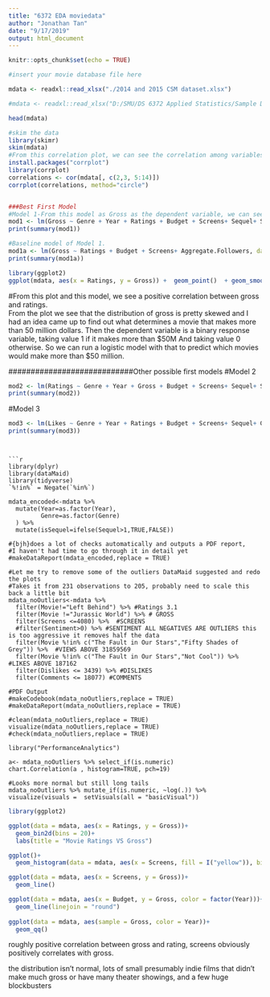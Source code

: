 ```yaml
---
title: "6372 EDA moviedata"
author: "Jonathan Tan"
date: "9/17/2019"
output: html_document
---
```


```r
knitr::opts_chunk$set(echo = TRUE)

```

```r
#insert your movie database file here

mdata <- readxl::read_xlsx("./2014 and 2015 CSM dataset.xlsx")

#mdata <- readxl::read_xlsx("D:/SMU/DS 6372 Applied Statistics/Sample Datasets/2014 and 2015 CSM dataset.xlsx")

head(mdata)
```
```r
#skim the data 
library(skimr)
skim(mdata)
#From this correlation plot, we can see the correlation among variables with the original data.  I think the dependent variable should be gross or ratings.  Look at the variables that are correlated.  
install.packages("corrplot")
library(corrplot)
correlations <- cor(mdata[, c(2,3, 5:14)])
corrplot(correlations, method="circle")


###Best First Model
#Model 1-From this model as Gross as the dependent variable, we can see that Aggregate.Follwers, Ratings, Budget, and Screens are significant.
mod1 <- lm(Gross ~ Genre + Year + Ratings + Budget + Screens+ Sequel+ Sentiment + Views + Likes + Dislikes + Comments + Aggregate.Followers, data=mdata)
print(summary(mod1))

#Baseline model of Model 1.
mod1a <- lm(Gross ~ Ratings + Budget + Screens+ Aggregate.Followers, data=mdata)
print(summary(mod1a))

library(ggplot2)
ggplot(mdata, aes(x = Ratings, y = Gross)) +  geom_point()  + geom_smooth(method="lm")
```
#From this plot and this model, we see a positive correlation between gross and ratings.  
From the plot we see that the distribution of gross is pretty skewed and I had an idea came up to find out what determines a movie that makes more than 50 million dollars.
Then the dependent variable is a binary response variable, taking value 1 if it makes more than $50M
And taking value 0 otherwise.
So we can run a logistic model with that to predict which movies would make more than $50 million.

############################Other possible first models
#Model 2
```r
mod2 <- lm(Ratings ~ Genre + Year + Gross + Budget + Screens+ Sequel+ Sentiment + Views + Likes + Dislikes + Comments + Aggregate.Followers, data=mdata)
print(summary(mod2))
```

#Model 3
```r
mod3 <- lm(Likes ~ Genre + Year + Ratings + Budget + Screens+ Sequel+ Gross + Views + Sentiment + Dislikes + Comments + Aggregate.Followers, data=mdata)
print(summary(mod3))
```



```


```r

library(dplyr)
library(dataMaid)
library(tidyverse)
`%!in%` = Negate(`%in%`)

mdata_encoded<-mdata %>% 
  mutate(Year=as.factor(Year),
         Genre=as.factor(Genre)
  ) %>% 
  mutate(isSequel=ifelse(Sequel>1,TRUE,FALSE))

#{bjh}does a lot of checks automatically and outputs a PDF report, 
#I haven't had time to go through it in detail yet
#makeDataReport(mdata_encoded,replace = TRUE)

#Let me try to remove some of the outliers DataMaid suggested and redo the plots
#Takes it from 231 observations to 205, probably need to scale this back a little bit
mdata_noOutliers<-mdata %>% 
  filter(Movie!="Left Behind") %>% #Ratings 3.1 
  filter(Movie !="Jurassic World") %>% # GROSS
  filter(Screens <=4080) %>%  #SCREENS
  #filter(Sentiment>0) %>% #SENTIMENT ALL NEGATIVES ARE OUTLIERS this is too aggressive it removes half the data
  filter(Movie %!in% c("The Fault in Our Stars","Fifty Shades of Grey")) %>%  #VIEWS ABOVE 31859569
  filter(Movie %!in% c("The Fault in Our Stars","Not Cool")) %>%  #LIKES ABOVE 187162
  filter(Dislikes <= 3439) %>% #DISLIKES 
  filter(Comments <= 18077) #COMMENTS

#PDF Output
#makeCodebook(mdata_noOutliers,replace = TRUE)
#makeDataReport(mdata_noOutliers,replace = TRUE)

#clean(mdata_noOutliers,replace = TRUE)
visualize(mdata_noOutliers,replace = TRUE)
#check(mdata_noOutliers,replace = TRUE)

library("PerformanceAnalytics")

a<- mdata_noOutliers %>% select_if(is.numeric)
chart.Correlation(a , histogram=TRUE, pch=19)

#Looks more normal but still long tails
mdata_noOutliers %>% mutate_if(is.numeric, ~log(.)) %>% visualize(visuals =  setVisuals(all = "basicVisual"))

```

```r
library(ggplot2)

ggplot(data = mdata, aes(x = Ratings, y = Gross))+
  geom_bin2d(bins = 20)+
  labs(title = "Movie Ratings VS Gross")
```

```r
ggplot()+
  geom_histogram(data = mdata, aes(x = Screens, fill = I("yellow")), binwidth = 40)

ggplot(data = mdata, aes(x = Screens, y = Gross))+
  geom_line()
```


```r
ggplot(data = mdata, aes(x = Budget, y = Gross, color = factor(Year)))+
  geom_line(linejoin = "round")
 
ggplot(data = mdata, aes(sample = Gross, color = Year))+
  geom_qq()

```


roughly positive correlation between gross and rating, screens obviously positively correlates with gross. 

the distribution isn't normal, lots of small presumably indie films that didn't make much gross or have many theater showings, and a few huge blockbusters






